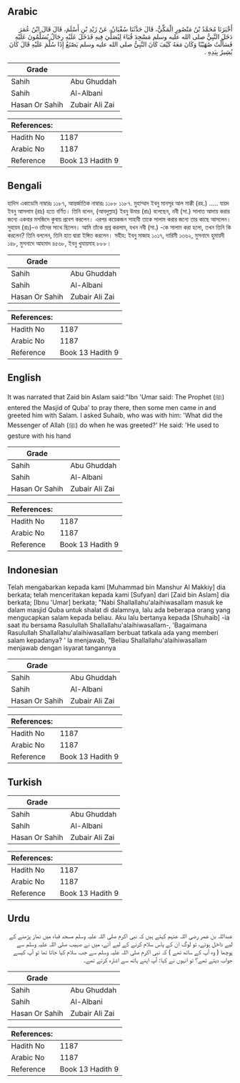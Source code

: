 ## Arabic


<div dir="rtl" lang="ar" style={{fontSize:'larger',backgroundColor:'#f8f9fa',padding:20}}>
أَخْبَرَنَا مُحَمَّدُ بْنُ مَنْصُورٍ الْمَكِّيُّ، قَالَ حَدَّثَنَا سُفْيَانُ، عَنْ زَيْدِ بْنِ أَسْلَمَ، قَالَ قَالَ ابْنُ عُمَرَ دَخَلَ النَّبِيُّ صلى الله عليه وسلم مَسْجِدَ قُبَاءَ لِيُصَلِّيَ فِيهِ فَدَخَلَ عَلَيْهِ رِجَالٌ يُسَلِّمُونَ عَلَيْهِ فَسَأَلْتُ صُهَيْبًا وَكَانَ مَعَهُ كَيْفَ كَانَ النَّبِيُّ صلى الله عليه وسلم يَصْنَعُ إِذَا سُلِّمَ عَلَيْهِ قَالَ كَانَ يُشِيرُ بِيَدِهِ ‏.‏
</div>
<div style={{backgroundColor:'#f8f9fa',padding:20, marginBottom: 10}}><table> <thead> <tr> <th>Grade</th> <th></th> </tr> </thead> <tbody> <tr><td>Sahih</td><td>Abu Ghuddah</td></tr><tr><td>Sahih</td><td>Al-Albani</td></tr><tr><td>Hasan Or Sahih</td><td>Zubair Ali Zai</td></tr></tbody></table><table> <thead> <tr> <th>References:</th> <th></th> </tr> </thead> <tbody><tr><td>Hadith No</td><td>1187</td></tr><tr><td>Arabic No</td><td>1187</td></tr><tr><td>Reference</td><td>Book 13 Hadith 9</td></tr></tbody></table></div>

## Bengali


<div dir="ltr" lang="bn" style={{fontSize:'larger',backgroundColor:'#f8f9fa',padding:20}}>
হাদিস একাডেমি নাম্বারঃ ১১৮৭, আন্তর্জাতিক নাম্বারঃ ১১৮৮ ১১৮৭. মুহাম্মাদ ইবনু মানসূর আল মাক্কী (রহ.) ..... যায়দ ইবনু আসলাম (রাঃ) হতে বর্ণিত। তিনি বলেন, (আবদুল্লাহ) ইবনু উমার (রাঃ) বলেছেন, নবী (সা.) সালাত আদায় করার জন্যে একবার মসজিদে কুবায় প্রবেশ করলেন। এরপর কয়েকজন সাহাবী তাকে সালাম করার জন্যে তার কাছে আসলেন। সুহায়ব (রাঃ)-ও তাঁদের সাথে ছিলেন। আমি তাঁকে প্রশ্ন করলাম, যখন নবী (সা.) -কে সালাম করা হলো, তখন তিনি কি করলেন? তিনি বললেন, তিনি হাত দ্বারা ইঙ্গিত করলেন। সহীহ: ইবনু মাজাহ ১০১৭, দারিমী ১৩৬২, মুসনাদে হুমায়দী ১৪৮, মুসনাদে আহমাদ ৪৫৬৮, ইবনু খুযায়মাহ ৮৮৮।
</div>
<div style={{backgroundColor:'#f8f9fa',padding:20, marginBottom: 10}}><table> <thead> <tr> <th>Grade</th> <th></th> </tr> </thead> <tbody> <tr><td>Sahih</td><td>Abu Ghuddah</td></tr><tr><td>Sahih</td><td>Al-Albani</td></tr><tr><td>Hasan Or Sahih</td><td>Zubair Ali Zai</td></tr></tbody></table><table> <thead> <tr> <th>References:</th> <th></th> </tr> </thead> <tbody><tr><td>Hadith No</td><td>1187</td></tr><tr><td>Arabic No</td><td>1187</td></tr><tr><td>Reference</td><td>Book 13 Hadith 9</td></tr></tbody></table></div>

## English


<div dir="ltr" lang="en" style={{fontSize:'larger',backgroundColor:'#f8f9fa',padding:20}}>
It was narrated that Zaid bin Aslam said:"Ibn 'Umar said: The Prophet (ﷺ) entered the Masjid of Quba' to pray there, then some men came in and greeted him with Salam. I asked Suhaib, who was with him: 'What did the Messenger of Allah (ﷺ) do when he was greeted?' He said: 'He used to gesture with his hand
</div>
<div style={{backgroundColor:'#f8f9fa',padding:20, marginBottom: 10}}><table> <thead> <tr> <th>Grade</th> <th></th> </tr> </thead> <tbody> <tr><td>Sahih</td><td>Abu Ghuddah</td></tr><tr><td>Sahih</td><td>Al-Albani</td></tr><tr><td>Hasan Or Sahih</td><td>Zubair Ali Zai</td></tr></tbody></table><table> <thead> <tr> <th>References:</th> <th></th> </tr> </thead> <tbody><tr><td>Hadith No</td><td>1187</td></tr><tr><td>Arabic No</td><td>1187</td></tr><tr><td>Reference</td><td>Book 13 Hadith 9</td></tr></tbody></table></div>

## Indonesian


<div dir="ltr" lang="id" style={{fontSize:'larger',backgroundColor:'#f8f9fa',padding:20}}>
Telah mengabarkan kepada kami [Muhammad bin Manshur Al Makkiy] dia berkata; telah menceritakan kepada kami [Sufyan] dari [Zaid bin Aslam] dia berkata; [Ibnu 'Umar] berkata; "Nabi Shallallahu'alaihiwasallam masuk ke dalam masjid Quba untuk shalat di dalamnya, lalu ada beberapa orang yang mengucapkan salam kepada beliau. Aku lalu bertanya kepada [Shuhaib] -ia saat itu bersama Rasulullah Shallallahu'alaihiwasallam-, 'Bagaimana Rasulullah Shallallahu'alaihiwasallam berbuat tatkala ada yang memberi salam kepadanya? ' la menjawab, "Beliau Shallallahu'alaihiwasallam menjawab dengan isyarat tangannya
</div>
<div style={{backgroundColor:'#f8f9fa',padding:20, marginBottom: 10}}><table> <thead> <tr> <th>Grade</th> <th></th> </tr> </thead> <tbody> <tr><td>Sahih</td><td>Abu Ghuddah</td></tr><tr><td>Sahih</td><td>Al-Albani</td></tr><tr><td>Hasan Or Sahih</td><td>Zubair Ali Zai</td></tr></tbody></table><table> <thead> <tr> <th>References:</th> <th></th> </tr> </thead> <tbody><tr><td>Hadith No</td><td>1187</td></tr><tr><td>Arabic No</td><td>1187</td></tr><tr><td>Reference</td><td>Book 13 Hadith 9</td></tr></tbody></table></div>

## Turkish


<div dir="ltr" lang="tr" style={{fontSize:'larger',backgroundColor:'#f8f9fa',padding:20}}>

</div>
<div style={{backgroundColor:'#f8f9fa',padding:20, marginBottom: 10}}><table> <thead> <tr> <th>Grade</th> <th></th> </tr> </thead> <tbody> <tr><td>Sahih</td><td>Abu Ghuddah</td></tr><tr><td>Sahih</td><td>Al-Albani</td></tr><tr><td>Hasan Or Sahih</td><td>Zubair Ali Zai</td></tr></tbody></table><table> <thead> <tr> <th>References:</th> <th></th> </tr> </thead> <tbody><tr><td>Hadith No</td><td>1187</td></tr><tr><td>Arabic No</td><td>1187</td></tr><tr><td>Reference</td><td>Book 13 Hadith 9</td></tr></tbody></table></div>

## Urdu


<div dir="rtl" lang="ur" style={{fontSize:'larger',backgroundColor:'#f8f9fa',padding:20}}>
عبداللہ بن عمر رضی اللہ عنہم کہتے ہیں کہ نبی اکرم صلی اللہ علیہ وسلم مسجد قباء میں نماز پڑھنے کے لیے داخل ہوئے، تو لوگ ان کے پاس سلام کرنے کے لیے آئے، میں نے صہیب صلی اللہ علیہ وسلم سے پوچھا ( وہ آپ کے ساتھ تھے ) کہ نبی اکرم صلی اللہ علیہ وسلم سے جب سلام کیا جاتا تھا تو آپ کیسے جواب دیتے تھے؟ تو انہوں نے کہا: آپ اپنے ہاتھ سے اشارہ کرتے تھے۔
</div>
<div style={{backgroundColor:'#f8f9fa',padding:20, marginBottom: 10}}><table> <thead> <tr> <th>Grade</th> <th></th> </tr> </thead> <tbody> <tr><td>Sahih</td><td>Abu Ghuddah</td></tr><tr><td>Sahih</td><td>Al-Albani</td></tr><tr><td>Hasan Or Sahih</td><td>Zubair Ali Zai</td></tr></tbody></table><table> <thead> <tr> <th>References:</th> <th></th> </tr> </thead> <tbody><tr><td>Hadith No</td><td>1187</td></tr><tr><td>Arabic No</td><td>1187</td></tr><tr><td>Reference</td><td>Book 13 Hadith 9</td></tr></tbody></table></div>